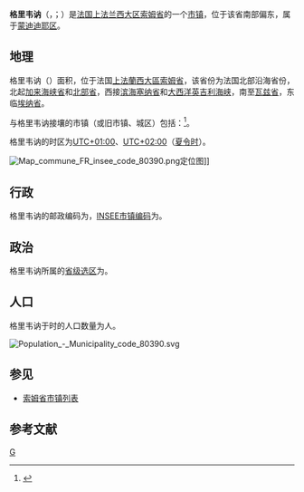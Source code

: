 {{noteTA|G1=法国地名}}
{{Infobox French commune
|name                    = 格里韦讷
|native name             = Grivesnes
|arrondissement          = [[蒙迪迪耶区|蒙迪迪耶区]]
}}
'''格里韦讷'''（{{lang-fr|Grivesnes}}，{{IPA-fr|ɡʁivɛn}}；{{lang-pcd|Grivène}}）是[[法国|法国]][[上法兰西大区|上法兰西大区]][[索姆省|索姆省]]的一个[[市镇_(法国)|市镇]]，位于该省南部偏东，属于[[蒙迪迪耶区|蒙迪迪耶区]]。

== 地理 ==
格里韦讷（{{wikidata|property|linked|P625}}）面积{{wikidata|properties|P2046}}，位于法国[[上法蘭西大區|上法蘭西大區]][[索姆省|索姆省]]，该省份为法国北部沿海省份，北起[[加来海峡省|加来海峡省]]和[[北部省_(法国)|北部省]]，西接[[滨海塞纳省|滨海塞纳省]]和[[大西洋|大西洋]][[英吉利海峡|英吉利海峡]]，南至[[瓦兹省|瓦兹省]]，东临[[埃纳省|埃纳省]]。

与格里韦讷接壤的市镇（或旧市镇、城区）包括：{{Wikidata|properties|linked|P47}}<ref name="geo">{{Cite web|url=https://www.geoportail.gouv.fr/carte|title=Carte|accessdate=2020-03-22|author=Géoportail|language=fr|publisher=Géoportail|archive-date=2017-01-29|archive-url=https://web.archive.org/web/20170129154129/https://www.geoportail.gouv.fr/carte/|dead-url=no}}</ref>。

格里韦讷的时区为[[UTC+01:00|UTC+01:00]]、[[UTC+02:00|UTC+02:00]]（[[夏时制|夏令时]]）。

[[File:Map_commune_FR_insee_code_80390.png|thumb]]定位图]]{{Clear|left}}
== 行政 ==
格里韦讷的邮政编码为{{wikidata|properties|P281}}，[[法国国家统计与经济研究所|INSEE市镇编码]]为{{wikidata|properties|P374}}。

== 政治 ==
格里韦讷所属的[[縣_(法國)|省级选区]]为{{WikidataLink|{{wikidata|properties|raw|best||P7938}}}}。

== 人口 ==
格里韦讷于{{wikidata|qualifier|P1082|P585}}时的人口数量为{{wikidata|property|raw|P1082}}人。

[[File:Population_-_Municipality_code_80390.svg|thumb]]{{Clear|left}}
== 参见 ==
* [[索姆省市镇列表|索姆省市镇列表]]

== 参考文献 ==
{{reflist}}

{{索姆省市鎮}}
[[Category:索姆省市镇|G]]